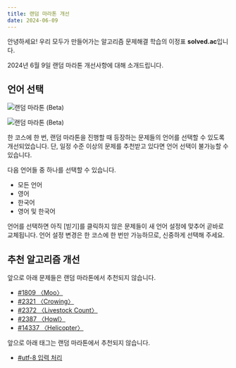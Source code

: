 ```yaml
---
title: 랜덤 마라톤 개선 
date: 2024-06-09
---
```


안녕하세요! 우리 모두가 만들어가는 알고리즘 문제해결 학습의 이정표 **solved.ac**입니다.

2024년 6월 9일 랜덤 마라톤 개선사항에 대해 소개드립니다.

## 언어 선택

![랜덤 마라톤 (Beta)](.settings.png)

![랜덤 마라톤 (Beta)](.language.png)

한 코스에 한 번, 랜덤 마라톤을 진행할 때 등장하는 문제들의 언어를 선택할 수 있도록 개선되었습니다. 단, 일정 수준 이상의 문제를 추천받고 있다면 언어 선택이 불가능할 수 있습니다.

다음 언어들 중 하나를 선택할 수 있습니다.

- 모든 언어
- 영어
- 한국어
- 영어 및 한국어

언어를 선택하면 아직 [빋기]를 클릭하지 않은 문제들이 새 언어 설정에 맞추어 곧바로 교체됩니다. 언어 설정 변경은 한 코스에 한 번만 가능하므로, 신중하게 선택해 주세요.

## 추천 알고리즘 개선

앞으로 아래 문제들은 랜덤 마라톤에서 추천되지 않습니다.

- [#1809 〈Moo〉](https://www.acmicpc.net/problem/1809)
- [#2321 〈Crowing〉](https://www.acmicpc.net/problem/2321)
- [#2372 〈Livestock Count〉](https://www.acmicpc.net/problem/2372)
- [#2387 〈Howl〉](https://www.acmicpc.net/problem/2387)
- [#14337 〈Helicopter〉](https://www.acmicpc.net/problem/14337)

앞으로 아래 태그는 랜덤 마라톤에서 추천되지 않습니다.

- [#utf-8 입력 처리](https://solved.ac/problems/tags/utf8)
